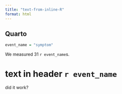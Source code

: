 ```yaml
---
title: "text-from-inline-R"
format: html
---
```


## Quarto

```r
event_name = "symptom"
```

We measured 31 `r event_name`s.

# text in header `r event_name`

did it work?